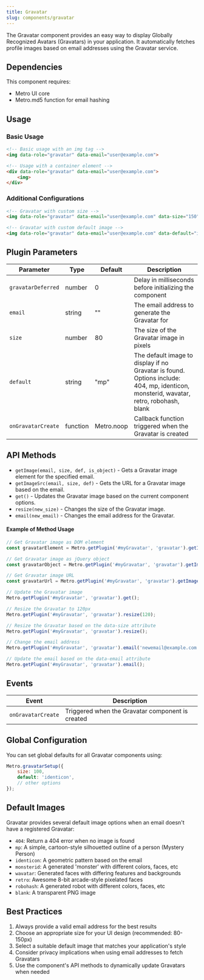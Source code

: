 ```yaml
---
title: Gravatar
slug: components/gravatar
---
```


The Gravatar component provides an easy way to display Globally Recognized Avatars (Gravatars) in your application. It automatically fetches profile images based on email addresses using the Gravatar service.

## Dependencies

This component requires:
- Metro UI core
- Metro.md5 function for email hashing

## Usage

### Basic Usage

```html
<!-- Basic usage with an img tag -->
<img data-role="gravatar" data-email="user@example.com">

<!-- Usage with a container element -->
<div data-role="gravatar" data-email="user@example.com">
    <img>
</div>
```

### Additional Configurations

```html
<!-- Gravatar with custom size -->
<img data-role="gravatar" data-email="user@example.com" data-size="150">

<!-- Gravatar with custom default image -->
<img data-role="gravatar" data-email="user@example.com" data-default="identicon">
```

## Plugin Parameters

| Parameter | Type | Default | Description |
| --------- | ---- | ------- | ----------- |
| `gravatarDeferred` | number | 0 | Delay in milliseconds before initializing the component |
| `email` | string | "" | The email address to generate the Gravatar for |
| `size` | number | 80 | The size of the Gravatar image in pixels |
| `default` | string | "mp" | The default image to display if no Gravatar is found. Options include: 404, mp, identicon, monsterid, wavatar, retro, robohash, blank |
| `onGravatarCreate` | function | Metro.noop | Callback function triggered when the Gravatar is created |

## API Methods

+ `getImage(email, size, def, is_object)` - Gets a Gravatar image element for the specified email.
+ `getImageSrc(email, size, def)` - Gets the URL for a Gravatar image based on the email.
+ `get()` - Updates the Gravatar image based on the current component options.
+ `resize(new_size)` - Changes the size of the Gravatar image.
+ `email(new_email)` - Changes the email address for the Gravatar.

#### Example of Method Usage

```javascript
// Get Gravatar image as DOM element
const gravatarElement = Metro.getPlugin('#myGravatar', 'gravatar').getImage('user@example.com', 100, 'identicon', false);

// Get Gravatar image as jQuery object
const gravatarObject = Metro.getPlugin('#myGravatar', 'gravatar').getImage('user@example.com', 100, 'identicon', true);

// Get Gravatar image URL
const gravatarUrl = Metro.getPlugin('#myGravatar', 'gravatar').getImageSrc('user@example.com', 100, 'identicon');

// Update the Gravatar image
Metro.getPlugin('#myGravatar', 'gravatar').get();

// Resize the Gravatar to 120px
Metro.getPlugin('#myGravatar', 'gravatar').resize(120);

// Resize the Gravatar based on the data-size attribute
Metro.getPlugin('#myGravatar', 'gravatar').resize();

// Change the email address
Metro.getPlugin('#myGravatar', 'gravatar').email('newemail@example.com');

// Update the email based on the data-email attribute
Metro.getPlugin('#myGravatar', 'gravatar').email();
```

## Events

| Event | Description |
| ----- | ----------- |
| `onGravatarCreate` | Triggered when the Gravatar component is created |

## Global Configuration

You can set global defaults for all Gravatar components using:

```javascript
Metro.gravatarSetup({
    size: 100,
    default: 'identicon',
    // other options
});
```

## Default Images

Gravatar provides several default image options when an email doesn't have a registered Gravatar:

- `404`: Return a 404 error when no image is found
- `mp`: A simple, cartoon-style silhouetted outline of a person (Mystery Person)
- `identicon`: A geometric pattern based on the email
- `monsterid`: A generated 'monster' with different colors, faces, etc
- `wavatar`: Generated faces with differing features and backgrounds
- `retro`: Awesome 8-bit arcade-style pixelated faces
- `robohash`: A generated robot with different colors, faces, etc
- `blank`: A transparent PNG image

## Best Practices

1. Always provide a valid email address for the best results
2. Choose an appropriate size for your UI design (recommended: 80-150px)
3. Select a suitable default image that matches your application's style
4. Consider privacy implications when using email addresses to fetch Gravatars
5. Use the component's API methods to dynamically update Gravatars when needed